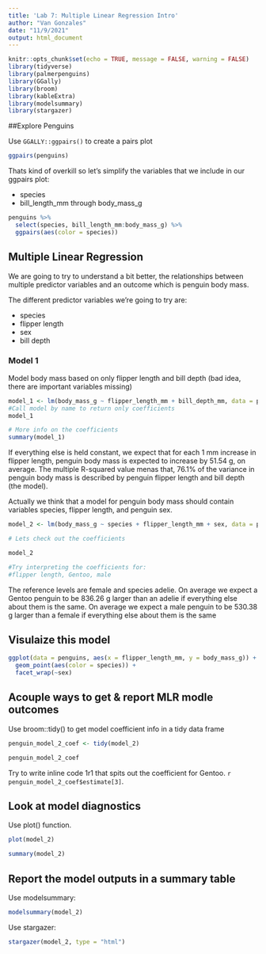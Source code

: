 ```yaml
---
title: 'Lab 7: Multiple Linear Regression Intro'
author: "Van Gonzales"
date: "11/9/2021"
output: html_document
---
```


```r
knitr::opts_chunk$set(echo = TRUE, message = FALSE, warning = FALSE)
library(tidyverse)
library(palmerpenguins)
library(GGally)
library(broom)
library(kableExtra)
library(modelsummary)
library(stargazer)
```


##Explore Penguins

Use `GGALLY::ggpairs()` to create a pairs plot
```r
ggpairs(penguins)
```

Thats kind of overkill so let's simplify the variables that we include in our ggpairs plot:

- species
- bill_length_mm through body_mass_g

```r
penguins %>% 
  select(species, bill_length_mm:body_mass_g) %>% 
  ggpairs(aes(color = species))
```

## Multiple Linear Regression

We are going to try to understand a bit better, the relationships between multiple predictor variables and an outcome which is penguin body mass.

The different predictor variables we're going to try are:

- species
- flipper length
- sex
- bill depth

### Model 1

Model body mass based on only flipper length and bill depth (bad idea, there are important variables missing)

```r
model_1 <- lm(body_mass_g ~ flipper_length_mm + bill_depth_mm, data = penguins)
#Call model by name to return only coefficients
model_1

# More info on the coefficients 
summary(model_1)
```

If everything else is held constant, we expect that for each 1 mm increase in flipper length, penguin body mass is expected to increase by 51.54 g, on average.
The multiple R-squared  value menas that, 76.1% of the variance in penguin body mass is described by penguin flipper length and bill depth (the model).

Actually we think that a model for penguin body mass should contain variables species, flipper length, and penguin sex.

```r
model_2 <- lm(body_mass_g ~ species + flipper_length_mm + sex, data = penguins)

# Lets check out the coefficients

model_2

#Try interpreting the coefficients for:
#flipper length, Gentoo, male
```

The reference levels are female and species adelie.
On average we expect a Gentoo penguin to be 836.26 g larger than an adelie if everything else about them is the same.
On average we expect a male penguin to be 530.38 g larger than a female if everything else about them is the same

## Visulaize this model

```r
ggplot(data = penguins, aes(x = flipper_length_mm, y = body_mass_g)) +
  geom_point(aes(color = species)) +
  facet_wrap(~sex)
```

## Acouple ways to get & report MLR modle outcomes

Use broom::tidy() to get model coefficient info in a tidy data frame

```r
penguin_model_2_coef <- tidy(model_2)

penguin_model_2_coef
```

Try to write inline code 1r1 that spits out the coefficient for Gentoo.
`r penguin_model_2_coef$estimate[3]`.

## Look at model diagnostics

Use plot() function.

```r
plot(model_2)

summary(model_2)
```

## Report the model outputs in a summary table

Use modelsummary:
```r
modelsummary(model_2)
```

Use stargazer:
```r
stargazer(model_2, type = "html")
```

